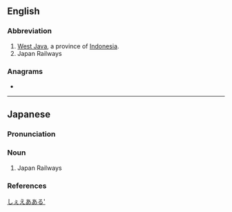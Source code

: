 {{also|jr|Jr|Jr.}}
==English==

===Abbreviation===
{{rfc-header|Abbreviation}}
{{head|en|abbreviation}}

# [[West Java]], a province of [[Indonesia]].
# Japan Railways

===Anagrams===
* {{anagrams|en|RJ}}

----

==Japanese==

===Pronunciation===
{{ja-pron|ジェイアール|acc=3|acc_ref=NHK}}

===Noun===
{{ja-noun|ジェイアール}}

# Japan Railways

===References===
<references/>

[[Category:Japanese nouns|しぇえあある']]